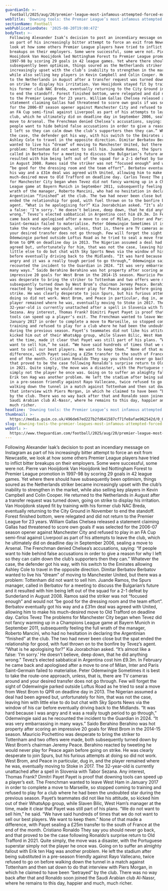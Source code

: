 ```yaml
---
guardianId: >-
  football/2025/aug/20/premier-league-most-infamous-attempted-forced-exits-alexander-isak
webTitle: 'Downing tools: the Premier League’s most infamous attempted forced exits'
sectionName: Football
webPublicationDate: '2025-08-20T19:00:47Z'
bodyText: >-
  Following Alexander Isak’s decision to post an incendiary message on Instagram
  as part of his increasingly bitter attempt to force an exit from Newcastle, we
  look at how some others Premier League players have tried to inflict bitter
  breakups on their employers. Some were successful, some were not. Pierre van
  Hooijdonk Van Hooijdonk led Nottingham Forest to Premier League promotion in
  1997-98 by scoring 29 goals in 42 league games. Yet where there should have
  subsequently been optimism, things soured as the Netherlands striker became
  increasingly upset with the club’s inability to strengthen in the market,
  while also selling key players in Kevin Campbell and Colin Cooper. He returned
  to the Netherlands in August after a transfer request was turned down, going
  on strike to display his irritation. Van Hooijdonk stayed fit by training with
  his former club NAC Breda, eventually returning to the City Ground in November
  to end the standoff. Forest finished bottom, were relegated and did not return
  to the Premier League for 23 years. William Gallas Chelsea released a
  statement claiming Gallas had threatened to score own goals if was selected
  for the 2006-07 season opener against Manchester City and refused to play in
  an FA Cup semi-final against Liverpool as part of his attempts to leave the
  club, which he ultimately did on deadline day in September 2006, sealing a
  move to Arsenal. The Frenchman denied Chelsea’s accusations, saying: “If
  people want to hide behind false accusations in order to give a reason for why
  I left so they can calm down the club’s supporters then they can.” Whatever
  the case, the defender got his way, with his switch to the Emirates allowing
  Ashley Cole to travel in the opposite direction. Dimitar Berbatov Berbatov
  wanted to live his “dream” of moving to Manchester United, but there was a
  problem: Tottenham did not want to sell him. Juande Ramos, the Spurs manager,
  called in Berbatov for a meeting to discuss the Bulgarian’s future and it
  resulted with him being left out of the squad for a 2-1 defeat by Sunderland
  in August 2008. Ramos said the striker was not “focused enough” and would not
  “be good for the dressing room and the team effort”. Berbatov eventually got
  his way and a £31m deal was agreed with United, allowing him to make his
  much-desired move to Old Trafford on deadline day. Carlos Tevez The problems
  for Manchester City began when Tevez did not fancy warming up in a Champions
  League game at Bayern Munich in September 2011, subsequently feeling the full
  wrath of the manager, Roberto Mancini, who had no hesitation in declaring the
  Argentinian “finished” at the club. The two had never been close but the spat
  ended the relationship for good, with fuel thrown on to the bonfire by Tevez’s
  agent. “What is he apologising for?” Kia Joorabchian asked. “It’s almost like
  a false: ‘I’m sorry.’ He doesn’t believe, deep down, that he did anything
  wrong.” Tevez’s elected sabbatical in Argentina cost him £9.3m. In February he
  came back and apologised after a move to one of Milan, Inter and Paris
  Saint-Germain failed to materialise. Peter Odemwingie Sometimes it is best to
  take the route-one approach, unless, that is, there are TV cameras around and
  your desired transfer does not go through. Few will forget the sight of
  Odemwingie parked outside Loftus Road as he tried to seal a move from West
  Brom to QPR on deadline day in 2013. The Nigerian assumed a deal had been
  agreed but, unfortunately for him, that was not the case, leaving him with
  little else to do but chat with Sky Sports News via the window of his car
  before eventually driving back to the Midlands. “It was hard because I was
  angry and it was a really tough period to go through,” Odemwingie said as he
  recounted the incident to the Guardian in 2024. “It was very embarrassing in
  many ways.” Saido Berahino Berahino was hot property after scoring an
  impressive 20 goals for West Brom in the 2014-15 season. Mauricio Pochettino
  was desperate to bring the striker to Tottenham and two offers were made, both
  subsequently turned down by West Brom’s chairman Jeremy Peace. Berahino
  reacted by tweeting he would never play for Peace again before going on
  strike. He was clearly desperate to join Spurs, but his furious attempts at
  doing so did not work. West Brom, and Peace in particular, dug in, and the
  player remained where he was, eventually moving to Stoke in 2017. The
  32-year-old is currently unattached after a spell in Slovenia with Tabor
  Sezana. Any interest, Thomas Frank? Dimitri Payet Payet is proof that downing
  tools can speed up a player’s exit. The Frenchman wanted to leave West Ham in
  January 2017 in order to complete a move to Marseille, so stopped coming to
  training and refused to play for a club where he had been the undoubted star
  during the previous season. Payet’s teammates did not like his attitude, so
  kicked him out of their WhatsApp group, while Slaven Bilic, West Ham’s manager
  at the time, made it clear that Payet was still part of his plans. “We do not
  want to sell him,” he said. “We have said hundreds of times that we do not
  want to sell our best players. We want to keep them.” None of that made a
  difference, with Payet sealing a £25m transfer to the south of France at the
  end of the month. Cristiano Ronaldo They say you should never go back, and
  that proved to be the case following Ronaldo’s surprise return to Old Trafford
  in 2021. Quite simply, the move was a disaster, with the Portuguese superstar
  simply not the player he once was. Going on to suffer an almighty fallout with
  Erik ten Hag was another problem. He left the stadium after being substituted
  in a pre-season friendly against Rayo Vallecano, twice refused to go on before
  walking down the tunnel in a match against Tottenham and then sat down to do
  that interview with Piers Morgan, in which he claimed to have been “betrayed”
  by the club. There was no way back after that and Ronaldo soon joined the
  Saudi Arabian club Al-Nassr, where he remains to this day, happier and much,
  much richer.
headline: 'Downing tools: the Premier League’s most infamous attempted forced exits'
thumbnail: >-
  https://media.guim.co.uk/496de67ed227b2fd641587cf71fe8afae962542d/0_0_5000_4000/500.jpg
slug: downing-tools-the-premier-leagues-most-infamous-attempted-forced-exits
webUrl: >-
  https://www.theguardian.com/football/2025/aug/20/premier-league-most-infamous-attempted-forced-exits-alexander-isak
---
```

Following Alexander Isak’s decision to post an incendiary message on Instagram as part of his increasingly bitter attempt to force an exit from Newcastle, we look at how some others Premier League players have tried to inflict bitter breakups on their employers. Some were successful, some were not. Pierre van Hooijdonk Van Hooijdonk led Nottingham Forest to Premier League promotion in 1997-98 by scoring 29 goals in 42 league games. Yet where there should have subsequently been optimism, things soured as the Netherlands striker became increasingly upset with the club’s inability to strengthen in the market, while also selling key players in Kevin Campbell and Colin Cooper. He returned to the Netherlands in August after a transfer request was turned down, going on strike to display his irritation. Van Hooijdonk stayed fit by training with his former club NAC Breda, eventually returning to the City Ground in November to end the standoff. Forest finished bottom, were relegated and did not return to the Premier League for 23 years. William Gallas Chelsea released a statement claiming Gallas had threatened to score own goals if was selected for the 2006-07 season opener against Manchester City and refused to play in an FA Cup semi-final against Liverpool as part of his attempts to leave the club, which he ultimately did on deadline day in September 2006, sealing a move to Arsenal. The Frenchman denied Chelsea’s accusations, saying: “If people want to hide behind false accusations in order to give a reason for why I left so they can calm down the club’s supporters then they can.” Whatever the case, the defender got his way, with his switch to the Emirates allowing Ashley Cole to travel in the opposite direction. Dimitar Berbatov Berbatov wanted to live his “dream” of moving to Manchester United, but there was a problem: Tottenham did not want to sell him. Juande Ramos, the Spurs manager, called in Berbatov for a meeting to discuss the Bulgarian’s future and it resulted with him being left out of the squad for a 2-1 defeat by Sunderland in August 2008. Ramos said the striker was not “focused enough” and would not “be good for the dressing room and the team effort”. Berbatov eventually got his way and a £31m deal was agreed with United, allowing him to make his much-desired move to Old Trafford on deadline day. Carlos Tevez The problems for Manchester City began when Tevez did not fancy warming up in a Champions League game at Bayern Munich in September 2011, subsequently feeling the full wrath of the manager, Roberto Mancini, who had no hesitation in declaring the Argentinian “finished” at the club. The two had never been close but the spat ended the relationship for good, with fuel thrown on to the bonfire by Tevez’s agent. “What is he apologising for?” Kia Joorabchian asked. “It’s almost like a false: ‘I’m sorry.’ He doesn’t believe, deep down, that he did anything wrong.” Tevez’s elected sabbatical in Argentina cost him £9.3m. In February he came back and apologised after a move to one of Milan, Inter and Paris Saint-Germain failed to materialise. Peter Odemwingie Sometimes it is best to take the route-one approach, unless, that is, there are TV cameras around and your desired transfer does not go through. Few will forget the sight of Odemwingie parked outside Loftus Road as he tried to seal a move from West Brom to QPR on deadline day in 2013. The Nigerian assumed a deal had been agreed but, unfortunately for him, that was not the case, leaving him with little else to do but chat with Sky Sports News via the window of his car before eventually driving back to the Midlands. “It was hard because I was angry and it was a really tough period to go through,” Odemwingie said as he recounted the incident to the Guardian in 2024. “It was very embarrassing in many ways.” Saido Berahino Berahino was hot property after scoring an impressive 20 goals for West Brom in the 2014-15 season. Mauricio Pochettino was desperate to bring the striker to Tottenham and two offers were made, both subsequently turned down by West Brom’s chairman Jeremy Peace. Berahino reacted by tweeting he would never play for Peace again before going on strike. He was clearly desperate to join Spurs, but his furious attempts at doing so did not work. West Brom, and Peace in particular, dug in, and the player remained where he was, eventually moving to Stoke in 2017. The 32-year-old is currently unattached after a spell in Slovenia with Tabor Sezana. Any interest, Thomas Frank? Dimitri Payet Payet is proof that downing tools can speed up a player’s exit. The Frenchman wanted to leave West Ham in January 2017 in order to complete a move to Marseille, so stopped coming to training and refused to play for a club where he had been the undoubted star during the previous season. Payet’s teammates did not like his attitude, so kicked him out of their WhatsApp group, while Slaven Bilic, West Ham’s manager at the time, made it clear that Payet was still part of his plans. “We do not want to sell him,” he said. “We have said hundreds of times that we do not want to sell our best players. We want to keep them.” None of that made a difference, with Payet sealing a £25m transfer to the south of France at the end of the month. Cristiano Ronaldo They say you should never go back, and that proved to be the case following Ronaldo’s surprise return to Old Trafford in 2021. Quite simply, the move was a disaster, with the Portuguese superstar simply not the player he once was. Going on to suffer an almighty fallout with Erik ten Hag was another problem. He left the stadium after being substituted in a pre-season friendly against Rayo Vallecano, twice refused to go on before walking down the tunnel in a match against Tottenham and then sat down to do that interview with Piers Morgan, in which he claimed to have been “betrayed” by the club. There was no way back after that and Ronaldo soon joined the Saudi Arabian club Al-Nassr, where he remains to this day, happier and much, much richer.
